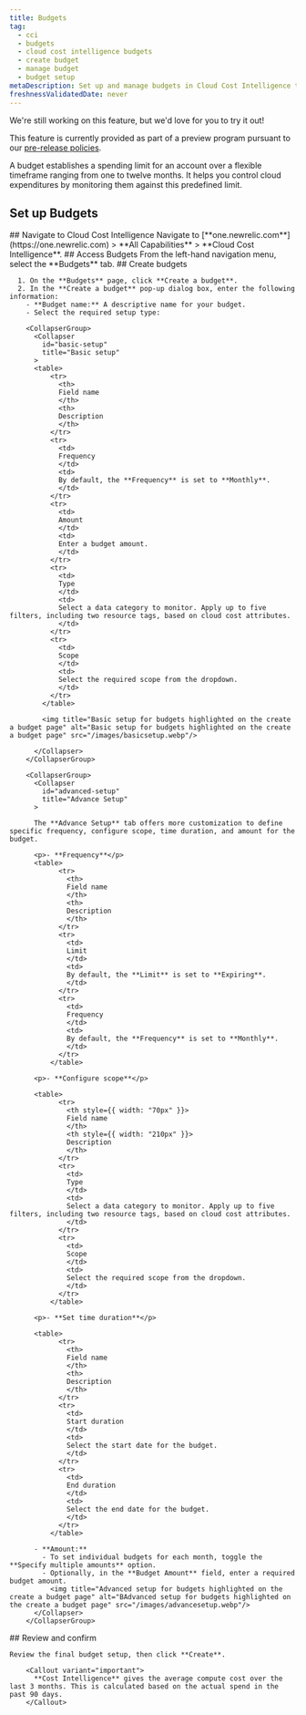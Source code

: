 ```yaml
---
title: Budgets
tag:
  - cci
  - budgets
  - cloud cost intelligence budgets
  - create budget
  - manage budget
  - budget setup
metaDescription: Set up and manage budgets in Cloud Cost Intelligence to control cloud expenditures. Learn how to create, review, and customize budgets for effective financial management.
freshnessValidatedDate: never
---
```


<Callout title="preview">
  We're still working on this feature, but we'd love for you to try it out!

  This feature is currently provided as part of a preview program pursuant to our [pre-release policies](/docs/licenses/license-information/referenced-policies/new-relic-pre-release-policy).
</Callout>

A budget establishes a spending limit for an account over a flexible timeframe ranging from one to twelve months. It helps you control cloud expenditures by monitoring them against this predefined limit.

## Set up Budgets

<Steps>

  <Step>
    ## Navigate to Cloud Cost Intelligence
      Navigate to <DNT>[**one.newrelic.com**](https://one.newrelic.com) > **All Capabilities** > **Cloud Cost Intelligence**</DNT>.
  </Step>

  <Step>
    ## Access Budgets
      From the left-hand navigation menu, select the **Budgets** tab.
  </Step>

  <Step>
    ## Create budgets

      1. On the **Budgets** page, click **Create a budget**.
      2. In the **Create a budget** pop-up dialog box, enter the following information:
        - **Budget name:** A descriptive name for your budget.
        - Select the required setup type:

        <CollapserGroup>
          <Collapser
            id="basic-setup"
            title="Basic setup"
          >
          <table>
              <tr>
                <th>
                Field name
                </th>
                <th>
                Description
                </th>
              </tr>
              <tr>
                <td>
                Frequency
                </td>
                <td>
                By default, the **Frequency** is set to **Monthly**.
                </td>
              </tr>
              <tr>
                <td>
                Amount
                </td>
                <td>
                Enter a budget amount.
                </td>
              </tr>
              <tr>
                <td>
                Type
                </td>
                <td>
                Select a data category to monitor. Apply up to five filters, including two resource tags, based on cloud cost attributes.
                </td>
              </tr>
              <tr>
                <td>
                Scope
                </td>
                <td>
                Select the required scope from the dropdown.
                </td>
              </tr>
            </table>

            <img title="Basic setup for budgets highlighted on the create a budget page" alt="Basic setup for budgets highlighted on the create a budget page" src="/images/basicsetup.webp"/>

          </Collapser>
        </CollapserGroup>

        <CollapserGroup>
          <Collapser
            id="advanced-setup"
            title="Advance Setup"
          >

          The **Advance Setup** tab offers more customization to define specific frequency, configure scope, time duration, and amount for the budget.

          <p>- **Frequency**</p>
          <table>
                <tr>
                  <th>
                  Field name
                  </th>
                  <th>
                  Description
                  </th>
                </tr>
                <tr>
                  <td>
                  Limit
                  </td>
                  <td>
                  By default, the **Limit** is set to **Expiring**.
                  </td>
                </tr>
                <tr>
                  <td>
                  Frequency
                  </td>
                  <td>
                  By default, the **Frequency** is set to **Monthly**.
                  </td>
                </tr>
              </table>

          <p>- **Configure scope**</p>

          <table>
                <tr>
                  <th style={{ width: "70px" }}>
                  Field name
                  </th>
                  <th style={{ width: "210px" }}>
                  Description
                  </th>
                </tr>
                <tr>
                  <td>
                  Type
                  </td>
                  <td>
                  Select a data category to monitor. Apply up to five filters, including two resource tags, based on cloud cost attributes.
                  </td>
                </tr>
                <tr>
                  <td>
                  Scope
                  </td>
                  <td>
                  Select the required scope from the dropdown.
                  </td>
                </tr>
              </table>

          <p>- **Set time duration**</p>

          <table>
                <tr>
                  <th>
                  Field name
                  </th>
                  <th>
                  Description
                  </th>
                </tr>
                <tr>
                  <td>
                  Start duration
                  </td>
                  <td>
                  Select the start date for the budget.
                  </td>
                </tr>
                <tr>
                  <td>
                  End duration
                  </td>
                  <td>
                  Select the end date for the budget.
                  </td>
                </tr>
              </table>

          - **Amount:**
            - To set individual budgets for each month, toggle the **Specify multiple amounts** option.
            - Optionally, in the **Budget Amount** field, enter a required budget amount.
              <img title="Advanced setup for budgets highlighted on the create a budget page" alt="BAdvanced setup for budgets highlighted on the create a budget page" src="/images/advancesetup.webp"/>
          </Collapser>
        </CollapserGroup>
  </Step>

  <Step>
    ## Review and confirm

    Review the final budget setup, then click **Create**.

        <Callout variant="important">
          **Cost Intelligence** gives the average compute cost over the last 3 months. This is calculated based on the actual spend in the past 90 days.
        </Callout> 
  </Step>
</Steps>